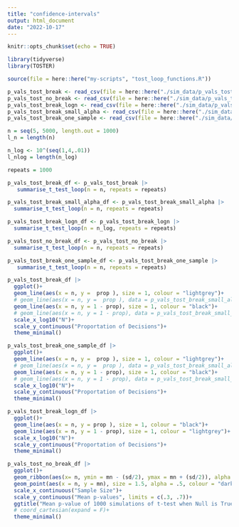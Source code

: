 ```yaml
---
title: "confidence-intervals"
output: html_document
date: "2022-10-17"
---
```


```r
knitr::opts_chunk$set(echo = TRUE)
```

```r
library(tidyverse)
library(TOSTER)

source(file = here::here("my-scripts", "tost_loop_functions.R"))
```

```r
p_vals_tost_break <- read_csv(file = here::here("./sim_data/p_vals_tost_break.csv"))
p_vals_tost_no_break <- read_csv(file = here::here("./sim_data/p_vals_tost_no_break.csv"))
p_vals_tost_break_logn <- read_csv(file = here::here("./sim_data/p_vals_tost_break_logn.csv"))
p_vals_tost_break_small_alpha <- read_csv(file = here::here("./sim_data/p_vals_tost_break_small_alpha.csv"))
p_vals_tost_break_one_sample <- read_csv(file = here::here("./sim_data/p_vals_tost_break_one_sample.csv"))
```

```r
n = seq(5, 5000, length.out = 1000)
l_n = length(n)

n_log <- 10^(seq(1,4,.01))
l_nlog = length(n_log)

repeats = 1000

p_vals_tost_break_df <- p_vals_tost_break |> 
   summarise_t_test_loop(n = n, repeats = repeats)

p_vals_tost_break_small_alpha_df <- p_vals_tost_break_small_alpha |> 
  summarise_t_test_loop(n = n, repeats = repeats)

p_vals_tost_break_logn_df <- p_vals_tost_break_logn |> 
  summarise_t_test_loop(n = n_log, repeats = repeats)

p_vals_tost_no_break_df <- p_vals_tost_no_break |> 
  summarise_t_test_loop(n = n, repeats = repeats)

p_vals_tost_break_one_sample_df <- p_vals_tost_break_one_sample |> 
   summarise_t_test_loop(n = n, repeats = repeats)
```

```r

p_vals_tost_break_df |> 
  ggplot()+
  geom_line(aes(x = n, y =  prop ), size = 1, colour = "lightgrey")+
  # geom_line(aes(x = n, y =  prop ), data = p_vals_tost_break_small_alpha_df, size = 1, colour = "skyblue")+
  geom_line(aes(x = n, y = 1 - prop), size = 1, colour = "black")+
  # geom_line(aes(x = n, y = 1 - prop), data = p_vals_tost_break_small_alpha_df, size = 1, colour = "deepskyblue4")+
  scale_x_log10("N")+
  scale_y_continuous("Proportation of Decisions")+
  theme_minimal()
```
```r

p_vals_tost_break_one_sample_df |> 
  ggplot()+
  geom_line(aes(x = n, y =  prop ), size = 1, colour = "lightgrey")+
  # geom_line(aes(x = n, y =  prop ), data = p_vals_tost_break_small_alpha_df, size = 1, colour = "skyblue")+
  geom_line(aes(x = n, y = 1 - prop), size = 1, colour = "black")+
  # geom_line(aes(x = n, y = 1 - prop), data = p_vals_tost_break_small_alpha_df, size = 1, colour = "deepskyblue4")+
  scale_x_log10("N")+
  scale_y_continuous("Proportation of Decisions")+
  theme_minimal()
```


```r
p_vals_tost_break_logn_df |> 
  ggplot()+
  geom_line(aes(x = n, y = prop ), size = 1, colour = "black")+
  geom_line(aes(x = n, y = 1 - prop), size = 1, colour = "lightgrey")+
  scale_x_log10("N")+
  scale_y_continuous("Proportation of Decisions")+
  theme_minimal()
```

```r
p_vals_tost_no_break_df |> 
  ggplot()+
  geom_ribbon(aes(x= n, ymin = mn - (sd/2), ymax = mn + (sd/2)), alpha = .4, fill = "lightblue")+
  geom_point(aes(x = n, y = mn), size = 1.5, alpha = .5, colour = "darkblue")+
  scale_x_continuous("Sample Size")+
  scale_y_continuous("Mean p-values", limits = c(.3, .7))+
  ggtitle("Mean p-value of 1000 simulations of t-test when Null is True, at various sample sizes")+
  # coord_cartesian(expand = F)+
  theme_minimal()
```